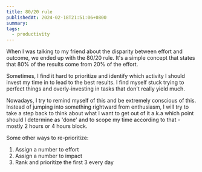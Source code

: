 ```yaml
---
title: 80/20 rule
publishedAt: 2024-02-18T21:51:06+0800
summary:
tags:
  - productivity
---
```


When I was talking to my friend about the disparity between effort and outcome, we ended up with the 80/20 rule. It's a simple concept that states that 80% of the results come from 20% of the effort.

Sometimes, I find it hard to prioritize and identify which activity I should invest my time in to lead to the best results. I find myself stuck trying to perfect things and overly-investing in tasks that don't really yield much.

Nowadays, I try to remind myself of this and be extremely conscious of this. Instead of jumping into something rightward from enthusiasm, I will try to take a step back to think about what I want to get out of it a.k.a which point should I determine as 'done' and to scope my time according to that - mostly 2 hours or 4 hours block.

Some other ways to re-prioritize:

1. Assign a number to effort
2. Assign a number to impact
3. Rank and prioritize the first 3 every day
